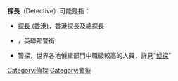 '''探長'''（Detective）可能是指：

* [[探長_(香港)|探長 (香港)]]，香港探長及總探長
* {{tsl|en|Detective Sergeant|偵緝警長}}，英聯邦警銜
* 警探，世界各地偵緝部門中職級較高的人員，詳見“[[侦探|侦探]]”

{{disambig|Cat=二字消歧义}}

[[Category:偵探|Category:偵探]]
[[Category:警衔|Category:警衔]]